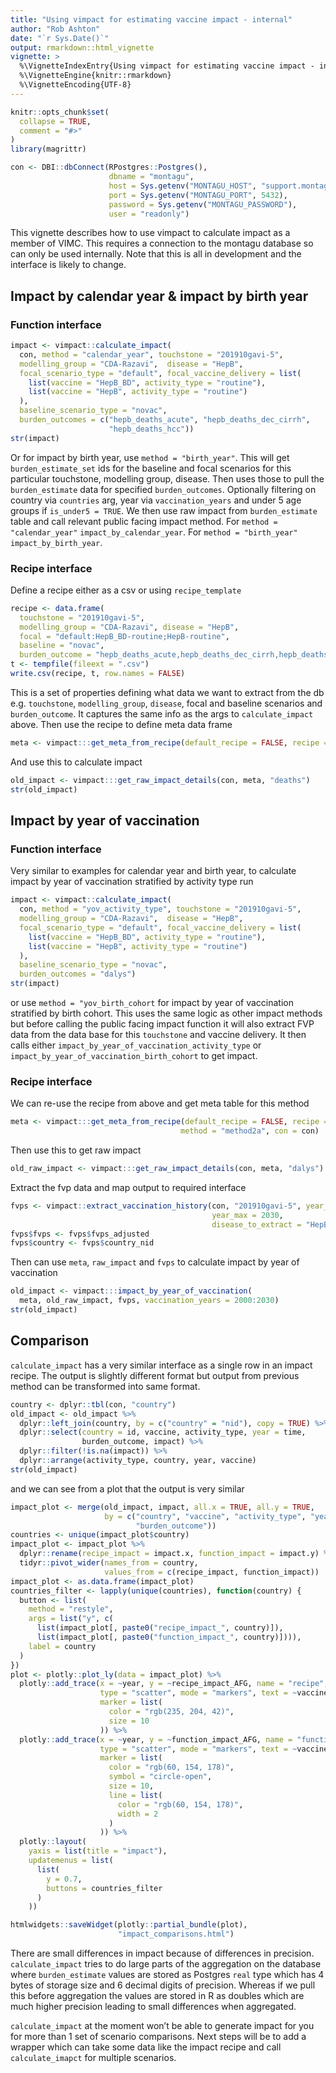 ```yaml
---
title: "Using vimpact for estimating vaccine impact - internal"
author: "Rob Ashton"
date: "`r Sys.Date()`"
output: rmarkdown::html_vignette
vignette: >
  %\VignetteIndexEntry{Using vimpact for estimating vaccine impact - internal}
  %\VignetteEngine{knitr::rmarkdown}
  %\VignetteEncoding{UTF-8}
---
```


<!-- HEADER -->

```r
knitr::opts_chunk$set(
  collapse = TRUE,
  comment = "#>"
)
library(magrittr)

con <- DBI::dbConnect(RPostgres::Postgres(),
                      dbname = "montagu",
                      host = Sys.getenv("MONTAGU_HOST", "support.montagu.dide.ic.ac.uk"),
                      port = Sys.getenv("MONTAGU_PORT", 5432),
                      password = Sys.getenv("MONTAGU_PASSWORD"),
                      user = "readonly")
```

This vignette describes how to use vimpact to calculate impact as a member of VIMC. This requires a connection to the montagu database so can only be used internally. Note that this is all in development and the interface is likely to change.

## Impact by calendar year & impact by birth year

### Function interface

```r
impact <- vimpact::calculate_impact(
  con, method = "calendar_year", touchstone = "201910gavi-5",
  modelling_group = "CDA-Razavi",  disease = "HepB",
  focal_scenario_type = "default", focal_vaccine_delivery = list(
    list(vaccine = "HepB_BD", activity_type = "routine"),
    list(vaccine = "HepB", activity_type = "routine")
  ),
  baseline_scenario_type = "novac",
  burden_outcomes = c("hepb_deaths_acute", "hepb_deaths_dec_cirrh",
                      "hepb_deaths_hcc"))
str(impact)
```

Or for impact by birth year, use `method = "birth_year"`. This will get `burden_estimate_set` ids for the baseline and focal scenarios for this particular touchstone, modelling group, disease. Then uses those to pull the `burden_estimate` data for specified `burden_outcomes`. Optionally filtering on country via `countries` arg, year via `vaccination_years` and under 5 age groups if `is_under5 = TRUE`. We then use raw impact from `burden_estimate` table and call relevant public facing impact method. For `method = "calendar_year"` `impact_by_calendar_year`. For `method = "birth_year"` `impact_by_birth_year`.



### Recipe interface

Define a recipe either as a csv or using `recipe_template`

```r
recipe <- data.frame(
  touchstone = "201910gavi-5",
  modelling_group = "CDA-Razavi", disease = "HepB",
  focal = "default:HepB_BD-routine;HepB-routine",
  baseline = "novac",
  burden_outcome = "hepb_deaths_acute,hepb_deaths_dec_cirrh,hepb_deaths_hcc;hepb_cases_acute_severe,hepb_cases_dec_cirrh,hepb_cases_hcc")
t <- tempfile(fileext = ".csv")
write.csv(recipe, t, row.names = FALSE)
```

This is a set of properties defining what data we want to extract from the db e.g. `touchstone`, `modelling_group`, `disease`, focal and baseline scenarios and `burden_outcome`. It captures the same info as the args to `calculate_impact` above. Then use the recipe to define meta data frame

```r
meta <- vimpact:::get_meta_from_recipe(default_recipe = FALSE, recipe = t, con = con)
```

And use this to calculate impact

```r
old_impact <- vimpact:::get_raw_impact_details(con, meta, "deaths")
str(old_impact)
```

## Impact by year of vaccination

### Function interface

Very similar to examples for calendar year and birth year, to calculate impact by year of vaccination stratified by activity type run

```r
impact <- vimpact::calculate_impact(
  con, method = "yov_activity_type", touchstone = "201910gavi-5",
  modelling_group = "CDA-Razavi",  disease = "HepB",
  focal_scenario_type = "default", focal_vaccine_delivery = list(
    list(vaccine = "HepB_BD", activity_type = "routine"),
    list(vaccine = "HepB", activity_type = "routine")
  ),
  baseline_scenario_type = "novac",
  burden_outcomes = "dalys")
str(impact)
```

or use `method = "yov_birth_cohort` for impact by year of vaccination stratified by birth cohort. This uses the same logic as other impact methods but before calling the public facing impact function it will also extract FVP data from the data base for this `touchstone` and vaccine delivery. It then calls either `impact_by_year_of_vaccination_activity_type` or `impact_by_year_of_vaccination_birth_cohort` to get impact.

### Recipe interface

We can re-use the recipe from above and get meta table for this method

```r
meta <- vimpact:::get_meta_from_recipe(default_recipe = FALSE, recipe = t,
                                      method = "method2a", con = con)
```

Then use this to get raw impact

```r
old_raw_impact <- vimpact:::get_raw_impact_details(con, meta, "dalys")
```

Extract the fvp data and map output to required interface

```r
fvps <- vimpact::extract_vaccination_history(con, "201910gavi-5", year_min = 2000,
                                             year_max = 2030,
                                             disease_to_extract = "HepB")
fvps$fvps <- fvps$fvps_adjusted
fvps$country <- fvps$country_nid
```

Then can use `meta`, `raw_impact` and `fvps` to calculate impact by year of vaccination

```r
old_impact <- vimpact:::impact_by_year_of_vaccination(
  meta, old_raw_impact, fvps, vaccination_years = 2000:2030)
str(old_impact)
```

## Comparison

`calculate_impact` has a very similar interface as a single row in an impact recipe. The output is slightly different format but output from previous method can be transformed into same format.

```r
country <- dplyr::tbl(con, "country")
old_impact <- old_impact %>%
  dplyr::left_join(country, by = c("country" = "nid"), copy = TRUE) %>%
  dplyr::select(country = id, vaccine, activity_type, year = time,
                burden_outcome, impact) %>%
  dplyr::filter(!is.na(impact)) %>%
  dplyr::arrange(activity_type, country, year, vaccine)
str(old_impact)
```

and we can see from a plot that the output is very similar

```r
impact_plot <- merge(old_impact, impact, all.x = TRUE, all.y = TRUE,
                     by = c("country", "vaccine", "activity_type", "year",
                            "burden_outcome"))
countries <- unique(impact_plot$country)
impact_plot <- impact_plot %>%
  dplyr::rename(recipe_impact = impact.x, function_impact = impact.y) %>%
  tidyr::pivot_wider(names_from = country, 
                     values_from = c(recipe_impact, function_impact))
impact_plot <- as.data.frame(impact_plot)
countries_filter <- lapply(unique(countries), function(country) {
  button <- list(
    method = "restyle",
    args = list("y", c(
      list(impact_plot[, paste0("recipe_impact_", country)]),
      list(impact_plot[, paste0("function_impact_", country)]))),
    label = country
  )
})
plot <- plotly::plot_ly(data = impact_plot) %>%
  plotly::add_trace(x = ~year, y = ~recipe_impact_AFG, name = "recipe", 
                    type = "scatter", mode = "markers", text = ~vaccine,
                    marker = list(
                      color = "rgb(235, 204, 42)",
                      size = 10
                    )) %>%
  plotly::add_trace(x = ~year, y = ~function_impact_AFG, name = "function",
                    type = "scatter", mode = "markers", text = ~vaccine,
                    marker = list(
                      color = "rgb(60, 154, 178)",
                      symbol = "circle-open",
                      size = 10,
                      line = list(
                        color = "rgb(60, 154, 178)",
                        width = 2
                      )
                    )) %>%
  plotly::layout(
    yaxis = list(title = "impact"),
    updatemenus = list(
      list(
        y = 0.7,
        buttons = countries_filter
      )
    ))
```

```r
htmlwidgets::saveWidget(plotly::partial_bundle(plot), 
                        "impact_comparisons.html")
```

<!-- WIDGET -->

There are small differences in impact because of differences in precision. `calculate_impact` tries to do large parts of the aggregation on the database where `burden_estimate` values are stored as Postgres `real` type which has 4 bytes of storage size and 6 decimal digits of precision. Whereas if we pull this before aggregation the values are stored in R as doubles which are much higher precision leading to small differences when aggregated. 

`calculate_impact` at the moment won't be able to generate impact for you for more than 1 set of scenario comparisons. Next steps will be to add a wrapper which can take some data like the impact recipe and call `calculate_imapct` for multiple scenarios.
